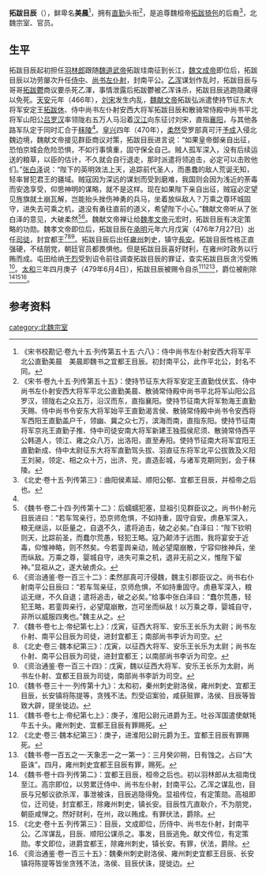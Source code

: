 '''拓跋目辰'''（{{bd|?||479年|6月4日|catIdx=t}}），鲜卑名'''美晨'''<ref>《宋书校勘记·卷九十五·列传第五十五·六八》：侍中尚书左仆射安西大将军平北公直勤美晨　美晨即魏书之宜都王目辰。初封南平公，此作平北公，封名不同。</ref>，拥有[[直勤|直勤]]头衔<ref name=autogenerated1>《宋书·卷九十五·列传第五十五》：使持节征东大将军安定王直勤伐伏玄、侍中尚书左仆射安西大将军平北公直勤美晨、散骑常侍殿中尚书平北将军山阳公吕罗汉，领陇右之众五万，沿汉而东，直指襄阳。使持节征南大将军勃海王直勤天赐、侍中尚书令安东大将军始平王直勤渴言侯、散骑常侍殿中尚书令安西将军西阳王直勤盖户千，领幽、冀之众七万，滨海而南，直指东阳。使持节征南将军京兆王直勤子推、侍中司徒安南大将军新建王独孤侯尼须、散骑常侍西平公韩道人，领江、雍之众八万，出洛阳，直至寿阳。使持节征南大将军宜阳王直勤新成、侍中太尉征东大将军直勤驾头拔、羽直征东将军北平公拔敦及义阳王刘昶，领定、相之众十万，出济、兖，直造彭城，与诸军克期同到，会于秣陵。</ref>，是追尊魏桓帝[[拓跋猗㐌|拓跋猗㐌]]的后裔<ref>《北史·卷十五·列传第三》：曲阳侯素延、顺阳公郁、宜都王目辰，并桓帝之后也。</ref>，北魏宗室、官员。

==生平==
拓跋目辰起初担任[[羽林郎|羽林郎]]跟随[[魏道武帝|魏道武帝]]拓跋珪南征到长江，[[魏文成帝|魏文成帝]]即位后，拓跋目辰以功劳屡次升任[[侍中|侍中]]、[[尚书左仆射|尚书左仆射]]，封南平公。[[乙浑|乙浑]]谋划作乱时，拓跋目辰与哥哥[[拓跋鬱|拓跋鬱]]商议要杀死乙渾，事情泄露后拓跋鬱被乙浑诛杀，拓跋目辰逃跑隐藏得以免死。[[天安_(北魏)|天安]]元年（466年），[[刘宋|刘宋]]发生内乱，[[魏献文帝|魏献文帝]]拓跋弘派遣使持节征东大将军安定王[[拓跋休|拓跋休]]、侍中尚书左仆射安西大将军拓跋目辰和散骑常侍殿中尚书平北将军山阳公[[吕罗汉|吕罗汉]]率领陇右五万人马沿着[[汉江_(中国)|汉江]]向东征讨刘宋，直指[[襄阳|襄阳]]，与其他各路军队定于同时汇合于[[秣陵|秣陵]]<ref name=autogenerated1 />。[[皇兴|皇兴]]四年（470年），[[柔然|柔然]]受罗部真可汗[[予成|予成]]入侵北魏边境，魏献文帝接见群臣商议对策，拓跋目辰进言说：“如果皇帝御亲自出征，恐怕京城会危险恐惧，不如行事慎重，固守保全自己。贼人孤军深入，没有后续运送的粮草，以臣的估计，不久就会自行退走，那时派遣将领追击，必定可以击败他们。”[[张白泽|张白泽]]说：“陛下的英明效法上天，追踪前代圣人，而愚蠢的敌人荒诞无知，轻率冒犯君王的疆域。贼寇因为深远的谋划而受到磨难，我国则会因为浅近的荼毒而安逸享受，仰思神明的谋略，就不是这样。现在如果陛下亲自出征，贼寇必定望见旌旗就土崩瓦解，岂能抬头挫伤神勇的兵马，坐着放纵敌人？万乘之尊环城固守，进失去可乘之机，退没有勇往直前的道义，希望陛下小心。”魏献文帝听从了张白泽的意见，大破柔然<ref>《魏书·卷二十四·列传第十二》：后蠕蠕犯塞，显祖引见群臣议之。尚书仆射元目辰进曰：“若车驾亲行，恐京师危惧，不如持重，固守自安。虏悬军深入，粮无继运，以臣量之，自退不久，遣将追击，破之必矣。”白泽曰：“陛下钦明则天，比踪前圣，而蠢尔荒愚，轻犯王略。寇乃颠沛于远图，我将宴安于近毒，仰惟神略，则不然矣。今若銮舆亲动，贼必望麾崩散，宁容仰挫神兵，坐而纵敌。万乘之尊，婴城自守，进失可乘之机，退非无前之义，惟陛下留神。”显祖从之，遂大破虏众。</ref><ref>《资治通鉴·卷一百三十二》：柔然部真可汗侵魏，魏主引郡臣议之。尚书右仆射南平公目辰曰：“若车驾亲征，京师危惧，不如持重固守。虏悬军深入，粮运无继，不久自退；遣将追击，破之必矣。”给事中张白泽曰：“蠢尔荒愚，轻犯王略，若銮舆亲行，必望麾崩散，岂可坐而纵敌！以万乘之尊，婴城自守，非所以威服四夷也。”魏主从之。</ref>。魏献文帝禅让给[[魏孝文帝|魏孝文帝]]元宏时，拓跋目辰有决定策略的功勋。魏孝文帝即位后，拓跋目辰在[[承明|承明]]元年六月戊寅（476年7月27日）出任[[司徒|司徒]]，封宜都王<ref>《魏书·卷七上·帝纪第七上》：戊寅，征西大将军、安乐王长乐为太尉；尚书左仆射、南平公目辰为司徒，进封宜都王；南部尚书李䜣为司空。</ref><ref>《北史·卷三·魏本纪第三》：戊寅，以征西大将军、安乐王长乐为太尉；尚书左仆射、南平公目辰为司徒，进封宜都王；以南部尚书李䜣为司空。</ref><ref>《资治通鉴·卷一百三十四》：戊寅，魏以征西大将军、安乐王长乐为太尉，尚书左仆射、宜都王目辰为司徒，南部尚书李訢为司空。</ref>。拓跋目辰后出任[[雍州_(后赵)|雍州]]刺史，镇守[[長安|長安]]。拓跋目辰性格正直强硬，不结朋党，朝廷官员都畏惧他。但是拓跋目辰喜好财利，在雍州时政务以行贿而成。屯田给纳[[于烈|于烈]]受到诏令前往调查拓跋目辰的罪证，查实拓跋目辰贪污受贿<ref>《魏书·卷三十一·列传第十九》：太和初，秦州刺史尉洛侯，雍州刺史、宜都王目辰，长安镇将陈提等，贪残不法。烈受诏案验，咸获赃罪，洛侯、目辰等皆致大辟，提坐徙边。</ref>。[[太和_(北魏)|太和]]三年四月庚子（479年6月4日），拓跋目辰被赐令自杀<ref>《魏书·卷七上·帝纪第七上》：庚子，淮阳公尉元进爵为王。吐谷浑国遣使献牦牛五十头。雍州刺史、宜都王目辰有罪赐死。</ref><ref>《北史·卷三·魏本纪第三》：庚子，进淮阳公尉元爵为王。宜都王目辰有罪赐死。</ref><ref>《魏书·卷一百五之一·天象志一之一第一》：三月癸卯朔，日有蚀之。占曰“大臣诛”。四月，雍州刺史宜都王目辰有罪，赐死。</ref>，爵位被削除<ref>《魏书·卷十四·列传第二》：宜都王目辰，桓帝之后也。初以羽林郎从太祖南伐至江。高宗即位，以劳累迁侍中、尚书左仆射，封南平公。乙浑之谋乱也，目辰与兄郁议欲杀浑，事泄被诛，目辰逃隐得免。显祖传位，有定策勋。高祖即位，迁司徒，封宜都王，除雍州刺史，镇长安。目辰性亢直耿介，不为朋党，朝臣咸惮之。然好财利，在州，政以贿成。有罪伏法，爵除。</ref><ref>《北史·卷十五·列传第三》：目辰，文成即位，历侍中、尚书左仆射，封南平公。乙浑谋乱，目辰、顺阳公谋杀之。事发，目辰逃免。献文传位，有定策勋。孝文即位，进爵宜都王，除雍州刺史，镇长安。有罪，伏法，爵除。</ref><ref>《资治通鉴·卷一百三十五》：魏秦州刺史尉洛侯、雍州刺史宜都王目辰、长安镇将陈提等皆坐贪残不法，洛侯、目辰伏诛，提徙边。</ref>。

==参考资料==
{{reflist}}

[[category:北魏宗室|category:北魏宗室]]